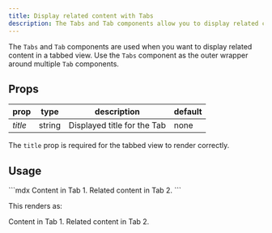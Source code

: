 ```yaml
---
title: Display related content with Tabs 
description: The Tabs and Tab components allow you to display related content in a tabbed view.
---
```


The `Tabs` and `Tab` components are used when you want to display related content in a tabbed view. Use the `Tabs` component as the outer wrapper around multiple `Tab` components.

## Props

| prop       | type   | description                             | default |
|------------|--------|-----------------------------------------|---------|
| *title*    | string | Displayed title for the Tab             | none    | 

The `title` prop is required for the tabbed view to render correctly.

## Usage

<CodeBlock title='Tabs example'>
```mdx
<Tabs>
  <Tab title='Tab 1'>Content in Tab 1.</Tab>
  <Tab title='Tab 2'>
    Related content in Tab 2.
  </Tab>
</Tabs>
```
</CodeBlock>

This renders as:

<Tabs>
  <Tab title='Tab 1'>Content in Tab 1.</Tab>
  <Tab title='Tab 2'>
    Related content in Tab 2.
  </Tab>
</Tabs>
